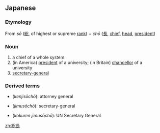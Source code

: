 ==Japanese==
{{ja-kanjitab|そう|ちょう|yomi=on}}

===Etymology===
From ''sō'' ([[総]], of highest or supreme [[rank]]) + ''chō'' ([[長]], [[chief]], [[head]], [[president]])

===Noun===
{{ja-noun|そうちょう}}

# a chief of a whole system
# (in America) [[president]] of a university; (in Britain) [[chancellor]] of a university
# [[secretary-general]]

===Derived terms===
* {{l|ja|検事総長}} (''kenjisōchō''): attorney general
* {{l|ja|事務総長}} (''jimusōchō''): secretary-general
* {{l|ja|国連事務総長}} (''kokuren jimusōchō''): UN Secretary General

[[zh:総長]]